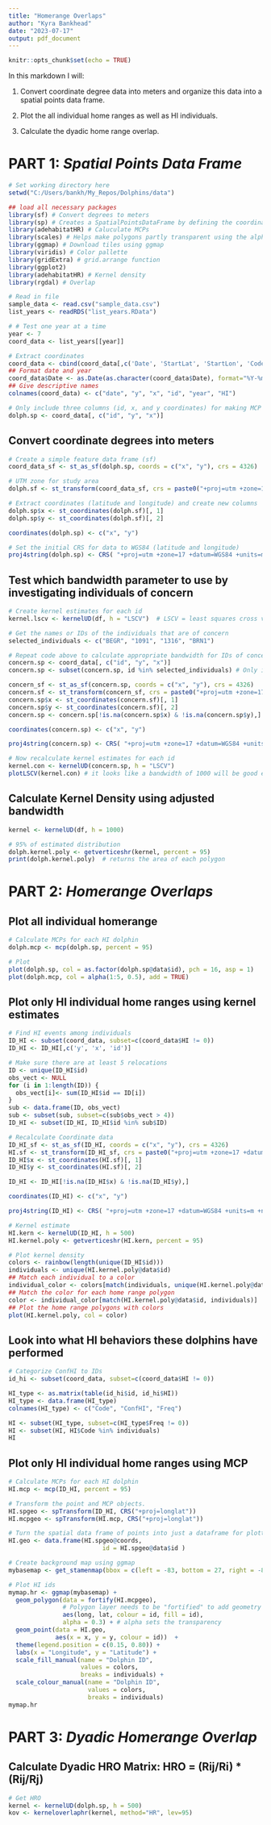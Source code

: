 ```yaml
---
title: "Homerange Overlaps"
author: "Kyra Bankhead"
date: "2023-07-17"
output: pdf_document
---
```


```r
knitr::opts_chunk$set(echo = TRUE)
```

In this markdown I will:

1. Convert coordinate degree data into meters and organize this data into a spatial points data frame.

2. Plot the all individual home ranges as well as HI individuals.

3. Calculate the dyadic home range overlap.

# PART 1: *Spatial Points Data Frame*

```r
# Set working directory here
setwd("C:/Users/bankh/My_Repos/Dolphins/data")

## load all necessary packages
library(sf) # Convert degrees to meters
library(sp) # Creates a SpatialPointsDataFrame by defining the coordinates
library(adehabitatHR) # Caluculate MCPs
library(scales) # Helps make polygons partly transparent using the alpha argument
library(ggmap) # Download tiles using ggmap
library(viridis) # Color pallette
library(gridExtra) # grid.arrange function
library(ggplot2)
library(adehabitatHR) # Kernel density 
library(rgdal) # Overlap

# Read in file
sample_data <- read.csv("sample_data.csv")
list_years <- readRDS("list_years.RData")

# # Test one year at a time
year <- 7
coord_data <- list_years[[year]]

# Extract coordinates
coord_data <- cbind(coord_data[,c('Date', 'StartLat', 'StartLon', 'Code', 'Year', 'ConfHI')]) # Subset Date and Coordinates #
## Format date and year
coord_data$Date <- as.Date(as.character(coord_data$Date), format="%Y-%m-%d")
## Give descriptive names
colnames(coord_data) <- c("date", "y", "x", "id", "year", "HI")

# Only include three columns (id, x, and y coordinates) for making MCP's
dolph.sp <- coord_data[, c("id", "y", "x")] 

```

## Convert coordinate degrees into meters

```r

# Create a simple feature data frame (sf)
coord_data_sf <- st_as_sf(dolph.sp, coords = c("x", "y"), crs = 4326)

# UTM zone for study area
dolph.sf <- st_transform(coord_data_sf, crs = paste0("+proj=utm +zone=17 +datum=WGS84 +units=m +no_defs"))

# Extract coordinates (latitude and longitude) and create new columns
dolph.sp$x <- st_coordinates(dolph.sf)[, 1]
dolph.sp$y <- st_coordinates(dolph.sf)[, 2]

coordinates(dolph.sp) <- c("x", "y")

# Set the initial CRS for data to WGS84 (latitude and longitude)
proj4string(dolph.sp) <- CRS( "+proj=utm +zone=17 +datum=WGS84 +units=m +no_defs" )

```

## Test which bandwidth parameter to use by investigating individuals of concern

```r

# Create kernel estimates for each id
kernel.lscv <- kernelUD(df, h = "LSCV")  # LSCV = least squares cross validation

# Get the names or IDs of the individuals that are of concern
selected_individuals <- c("BEGR", "1091", "1316", "BRN1")

# Repeat code above to calculate appropriate bandwidth for IDs of concern
concern.sp <- coord_data[, c("id", "y", "x")] 
concern.sp <- subset(concern.sp, id %in% selected_individuals) # Only include selected ids

concern_sf <- st_as_sf(concern.sp, coords = c("x", "y"), crs = 4326)
concern.sf <- st_transform(concern_sf, crs = paste0("+proj=utm +zone=17 +datum=WGS84 +units=m +no_defs"))
concern.sp$x <- st_coordinates(concern.sf)[, 1]
concern.sp$y <- st_coordinates(concern.sf)[, 2]
concern.sp <- concern.sp[!is.na(concern.sp$x) & !is.na(concern.sp$y),]

coordinates(concern.sp) <- c("x", "y")

proj4string(concern.sp) <- CRS( "+proj=utm +zone=17 +datum=WGS84 +units=m +no_defs" )

# Now recalculate kernel estimates for each id
kernel.con <- kernelUD(concern.sp, h = "LSCV")
plotLSCV(kernel.con) # it looks like a bandwidth of 1000 will be good enough

```

## Calculate Kernel Density using adjusted bandwidth

```r

kernel <- kernelUD(df, h = 1000)

# 95% of estimated distribution
dolph.kernel.poly <- getverticeshr(kernel, percent = 95)  
print(dolph.kernel.poly)  # returns the area of each polygon

```


# PART 2: *Homerange Overlaps*

## Plot all individual homerange 

```r

# Calculate MCPs for each HI dolphin
dolph.mcp <- mcp(dolph.sp, percent = 95)

# Plot
plot(dolph.sp, col = as.factor(dolph.sp@data$id), pch = 16, asp = 1)
plot(dolph.mcp, col = alpha(1:5, 0.5), add = TRUE)

```

## Plot only HI individual home ranges using kernel estimates

```r

# Find HI events among individuals
ID_HI <- subset(coord_data, subset=c(coord_data$HI != 0))
ID_HI <- ID_HI[,c('y', 'x', 'id')] 

# Make sure there are at least 5 relocations
ID <- unique(ID_HI$id)
obs_vect <- NULL
for (i in 1:length(ID)) {
  obs_vect[i]<- sum(ID_HI$id == ID[i])
}
sub <- data.frame(ID, obs_vect)
sub <- subset(sub, subset=c(sub$obs_vect > 4))
ID_HI <- subset(ID_HI, ID_HI$id %in% sub$ID)

# Recalculate Coordinate data
ID_HI_sf <- st_as_sf(ID_HI, coords = c("x", "y"), crs = 4326)
HI.sf <- st_transform(ID_HI_sf, crs = paste0("+proj=utm +zone=17 +datum=WGS84 +units=m +no_defs"))
ID_HI$x <- st_coordinates(HI.sf)[, 1]
ID_HI$y <- st_coordinates(HI.sf)[, 2]

ID_HI <- ID_HI[!is.na(ID_HI$x) & !is.na(ID_HI$y),]

coordinates(ID_HI) <- c("x", "y")

proj4string(ID_HI) <- CRS( "+proj=utm +zone=17 +datum=WGS84 +units=m +no_defs" )

# Kernel estimate
HI.kern <- kernelUD(ID_HI, h = 500)
HI.kernel.poly <- getverticeshr(HI.kern, percent = 95)

# Plot kernel density
colors <- rainbow(length(unique(ID_HI$id)))
individuals <- unique(HI.kernel.poly@data$id)
## Match each individual to a color
individual_color <- colors[match(individuals, unique(HI.kernel.poly@data$id))]
## Match the color for each home range polygon
color <- individual_color[match(HI.kernel.poly@data$id, individuals)]
## Plot the home range polygons with colors
plot(HI.kernel.poly, col = color)

```

## Look into what HI behaviors these dolphins have performed

```r

# Categorize ConfHI to IDs
id_hi <- subset(coord_data, subset=c(coord_data$HI != 0))

HI_type <- as.matrix(table(id_hi$id, id_hi$HI))
HI_type <- data.frame(HI_type)
colnames(HI_type) <- c("Code", "ConfHI", "Freq")

HI <- subset(HI_type, subset=c(HI_type$Freq != 0))
HI <- subset(HI, HI$Code %in% individuals)
HI

```

## Plot only HI individual home ranges using MCP

```r

# Calculate MCPs for each HI dolphin
HI.mcp <- mcp(ID_HI, percent = 95)

# Transform the point and MCP objects. 
HI.spgeo <- spTransform(ID_HI, CRS("+proj=longlat"))
HI.mcpgeo <- spTransform(HI.mcp, CRS("+proj=longlat"))

# Turn the spatial data frame of points into just a dataframe for plotting in ggmap
HI.geo <- data.frame(HI.spgeo@coords, 
                          id = HI.spgeo@data$id )

# Create background map using ggmap
mybasemap <- get_stamenmap(bbox = c(left = -83, bottom = 27, right = -82, top = 28))

# Plot HI ids
mymap.hr <- ggmap(mybasemap) + 
  geom_polygon(data = fortify(HI.mcpgeo),  
               # Polygon layer needs to be "fortified" to add geometry to the dataframe
               aes(long, lat, colour = id, fill = id),
               alpha = 0.3) + # alpha sets the transparency
  geom_point(data = HI.geo, 
             aes(x = x, y = y, colour = id))  +
  theme(legend.position = c(0.15, 0.80)) +
  labs(x = "Longitude", y = "Latitude") +
  scale_fill_manual(name = "Dolphin ID", 
                    values = colors,
                    breaks = individuals) +
  scale_colour_manual(name = "Dolphin ID", 
                      values = colors,
                      breaks = individuals)
mymap.hr

```


# PART 3: *Dyadic Homerange Overlap*

## Calculate Dyadic HRO Matrix: HRO = (Rij/Ri) * (Rij/Rj)

```r

# Get HRO 
kernel <- kernelUD(dolph.sp, h = 500)
kov <- kerneloverlaphr(kernel, method="HR", lev=95)

```
